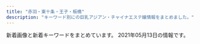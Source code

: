 ```yaml
---
title: "赤羽・東十条・王子・板橋"
description: "キーワード別にの巨乳アジアン・チャイナエステ嬢情報をまとめました。"
---
```


新着画像と新着キーワードをまとめています。
2021年05月13日の情報です。

<DmmAffiliateIns />
<KeywordTable
  shops={
    [
    {
        "keywords": {
            "98": 1,
            "89": 3,
            "87": 3,
            "\u30bb\u30af\u30b7\u30fc": 6,
            "88": 3
        },
        "station": "JR\u8d64\u7fbd\u99c5\u5357\u6539\u672d\u53e3(\u6771)",
        "url": "http://esthe-japan.work/flower/",
        "name": "FLOWER",
        "img_links": [
            "http://esthe-japan.work/flower/upload/202004/1588153474.png"
        ]
    },
    {
        "name": "Darling \uff5e\u30c0\u30fc\u30ea\u30f3\uff5e",
        "station": "JR\u8d64\u7fbd\u99c5\u5357\u53e3",
        "keywords": {
            "87": 4,
            "D": 5,
            "86": 1
        },
        "url": "http://www.darling.esjp.info/",
        "img_links": [
            "http://www.darling.esjp.info/img/nav-001.png",
            "http://www.darling.esjp.info/files/002.jpg",
            "http://www.darling.esjp.info/files/007.jpg",
            "http://www.darling.esjp.info/img/nav-002.png",
            "http://www.darling.esjp.info/img/nav-004.png",
            "http://www.darling.esjp.info/img/stt.jpg",
            "http://www.darling.esjp.info/img/top01.png",
            "http://www.darling.esjp.info/img/tel.png",
            "http://www.darling.esjp.info/img/stb.jpg",
            "http://www.darling.esjp.info/files/001.jpg",
            "http://www.darling.esjp.info/files/008.jpg",
            "http://www.darling.esjp.info/img/nav-005.png",
            "http://www.darling.esjp.info/img/nav-006.png",
            "http://www.darling.esjp.info/img/nav-003.png",
            "http://www.darling.esjp.info/files/003.jpg"
        ]
    },
    {
        "keywords": {
            "87": 2,
            "86": 4,
            "84": 2,
            "82": 2
        },
        "name": "\u30c0\u30fc\u30ea\u30f3",
        "img_links": [
            "http://angel-aroma.net/img/m10.jpg",
            "http://angel-aroma.net/img/m2.jpg",
            "http://angel-aroma.net/img/m3.jpg",
            "http://angel-aroma.net/img/no.png",
            "http://angel-aroma.net/img/m6.jpg",
            "http://angel-aroma.net/img/sta1.jpg",
            "http://angel-aroma.net/img/m1.jpg",
            "http://angel-aroma.net/img/m30.jpg",
            "http://angel-aroma.net/img/qr.jpg",
            "http://angel-aroma.net/img/stafft.jpg",
            "http://angel-aroma.net/img/sta5.jpg",
            "http://angel-aroma.net/img/top.jpg",
            "http://angel-aroma.net/img/sta2.jpg",
            "http://angel-aroma.net/img/m20.jpg",
            "http://angel-aroma.net/img/sta6.jpg",
            "http://angel-aroma.net/img/m5.jpg",
            "http://angel-aroma.net/img/m4.jpg",
            "http://angel-aroma.net/img/sta3.jpg"
        ],
        "url": "http://angel-aroma.net/",
        "station": "JR\u8d64\u7fbd\u99c5\u6771\u53e3"
    },
    {
        "station": "JR\u8d64\u7fbd\u99c5\u6771\u53e3",
        "name": "\u30b3\u30b3\u30ca\u30c3\u30c4",
        "img_links": [
            "http://coconat.work/images/m-head01.jpg",
            "http://coconat.work/images/staff_t.jpg",
            "http://coconat.work/staff/ayaka1.jpg",
            "http://coconat.work/staff/yuyu1.jpg",
            "http://coconat.work/images/news.jpg",
            "http://coconat.work/images/call.png",
            "http://coconat.work/images/news_t.jpg",
            "http://coconat.work/images/interior_t.jpg",
            "http://coconat.work/staff/rina1.jpg",
            "http://coconat.work/images/m-top004.jpg",
            "http://coconat.work/staff/yuko1.jpg"
        ],
        "keywords": {
            "86": 10,
            "85": 5,
            "D": 10,
            "87": 5,
            "C": 5,
            "E": 5
        },
        "url": "http://coconat.work/"
    },
    {
        "name": "\u30a2\u30a4\u30ea\u30b9",
        "img_links": [
            "http://www.e-baby.work/staff/rina1.jpg",
            "http://www.e-baby.work/staff/maya1.jpg",
            "http://www.e-baby.work/img/all/loader.png",
            "http://www.e-baby.work/staff/kumic.jpg",
            "http://www.e-baby.work/img/all/icon2.png",
            "http://www.e-baby.work/staff/karen1.jpg",
            "http://www.e-baby.work/staff/haru1.jpg",
            "http://www.e-baby.work/staff/kumi1.jpg",
            "http://www.e-baby.work/staff/yuka1.jpg"
        ],
        "url": "http://www.e-baby.work/",
        "station": "JR\u8d64\u7fbd\u99c5\u6771\u53e3",
        "keywords": {
            "C": 1,
            "E": 2,
            "85": 1,
            "89": 1,
            "84": 1,
            "D": 3,
            "86": 2,
            "87": 1
        }
    },
    {
        "keywords": {
            "D": 8,
            "85": 2,
            "87": 8,
            "\u30bb\u30af\u30b7\u30fc": 3
        },
        "station": "\u8d64\u7fbd\u5ca9\u6df5\u99c52\u756a\u51fa\u53e3",
        "img_links": [
            "http://www.goodtime.iesjp.com/files/001.jpg",
            "http://www.goodtime.iesjp.com/photo_news/upimg/6226360739cbd5fa6e_0.jpg",
            "http://www.goodtime.iesjp.com/images/m-top-right02.jpg",
            "http://www.goodtime.iesjp.com/photo_news/upimg/529386029caabbb08f_0.jpg",
            "http://www.goodtime.iesjp.com/images/m-yejiao.jpg",
            "http://www.goodtime.iesjp.com/photo_news/upimg/20911603de0e3ad912_0.jpg",
            "http://www.goodtime.iesjp.com/images/call.png",
            "http://www.goodtime.iesjp.com/images/m-top-right03.jpg",
            "http://www.goodtime.iesjp.com/images/m-head.jpg",
            "http://www.goodtime.iesjp.com/files/006.jpg",
            "http://www.goodtime.iesjp.com/images/m-top-right04.jpg",
            "http://www.goodtime.iesjp.com/files/007.jpg",
            "http://www.goodtime.iesjp.com/photo_news/upimg/1591860540114b630a_0.jpg",
            "http://www.goodtime.iesjp.com/photo_news/upimg/43415603819cc9fd0d_1.jpg",
            "http://www.goodtime.iesjp.com/images/m-top-right01.jpg",
            "http://www.goodtime.iesjp.com/files/004.jpg",
            "http://www.goodtime.iesjp.com/images/m-top02.jpg",
            "http://www.goodtime.iesjp.com/files/003.jpg",
            "http://www.goodtime.iesjp.com/photo_news/upimg/22286608910ac9b0db_0.jpg",
            "http://www.goodtime.iesjp.com/images/m-top03.jpg",
            "http://www.goodtime.iesjp.com/images/m-left.jpg",
            "http://www.goodtime.iesjp.com/photo_news/upimg/2288060497ed9031e6_0.jpg",
            "http://www.goodtime.iesjp.com/images/top-left01.jpg",
            "http://www.goodtime.iesjp.com/images/m-right.jpg"
        ],
        "url": "http://www.goodtime.iesjp.com/",
        "name": "GOOD TIME"
    },
    {
        "img_links": [
            "http://lastpara.net/image/cast/cast_265_1_l.jpg",
            "http://lastpara.net/image/cast/cast_286_1_s.jpg",
            "http://lastpara.net/image/cast/cast_259_1_l.jpg",
            "http://lastpara.net/img/recuit.png",
            "http://lastpara.net/image/cast/cast_286_1_l.jpg",
            "http://lastpara.net/image/cast/cast_255_1_l.jpg",
            "http://lastpara.net/image/cast/cast_287_1_s.jpg",
            "http://lastpara.net/image/cast/cast_256_1_s.jpg",
            "http://lastpara.net/img/news-ttl.jpg",
            "http://lastpara.net/image/cast/cast_256_1_l.jpg",
            "http://lastpara.net/img/event/camp_top_02.jpg",
            "http://lastpara.net/image/cast/cast_262_1_l.jpg",
            "http://lastpara.net/image/cast/cast_259_1_s.jpg",
            "http://lastpara.net/image/cast/cast_265_1_s.jpg",
            "http://lastpara.net/image/cast/cast_261_1_l.jpg",
            "http://lastpara.net/image/cast/cast_263_1_l.jpg",
            "http://lastpara.net/image/cast/cast_287_1_l.jpg",
            "http://lastpara.net/image/cast/cast_263_1_s.jpg"
        ],
        "url": "http://lastpara.net/",
        "station": "JR\u8d64\u7fbd\u99c5\u5357\u53e3",
        "keywords": {
            "86": 4,
            "85": 9,
            "90": 2,
            "84": 4
        },
        "name": "Last Paradise \uff5e\u30e9\u30b9\u30c8\u30d1\u30e9\u30c0\u30a4\u30b9\uff5e"
    },
    {
        "station": "JR\u8d64\u7fbd\u99c5\u6771\u53e3",
        "keywords": {
            "86": 6,
            "C": 30,
            "D": 6,
            "87": 6,
            "E": 6,
            "85": 30
        },
        "name": "\u83ef\u8276",
        "url": "http://www.kaen.relaxmens.com/",
        "img_links": [
            "http://www.kaen.relaxmens.com/images/top.jpg",
            "http://www.kaen.relaxmens.com/images/acc4.jpg",
            "http://www.kaen.relaxmens.com/files/006.jpg",
            "http://www.kaen.relaxmens.com/images/sp_tit_new.png",
            "http://www.kaen.relaxmens.com/files/008.jpg",
            "http://www.kaen.relaxmens.com/images/tit_therapist.png",
            "http://www.kaen.relaxmens.com/images/acc5.jpg",
            "http://www.kaen.relaxmens.com/images/acc2.jpg",
            "http://www.kaen.relaxmens.com/images/kanban.jpg",
            "http://www.kaen.relaxmens.com/images/img_tel.png",
            "http://www.kaen.relaxmens.com/files/005.jpg",
            "http://www.kaen.relaxmens.com/images/sp_tit_therapist.png",
            "http://www.kaen.relaxmens.com/files/009.jpg",
            "http://www.kaen.relaxmens.com/images/maining.jpg",
            "http://www.kaen.relaxmens.com/files/002.jpg",
            "http://www.kaen.relaxmens.com/images/sp_top.jpg",
            "http://www.kaen.relaxmens.com/images/acc3.jpg",
            "http://www.kaen.relaxmens.com/images/acc1.jpg",
            "http://www.kaen.relaxmens.com/images/tit_new.png",
            "http://www.kaen.relaxmens.com/files/007.jpg",
            "http://www.kaen.relaxmens.com/files/001.jpg"
        ]
    },
    {
        "img_links": [
            "https://wagaya.xyz.mn/images/nbj1.png",
            "https://wagaya.xyz.mn/photos/sites/56/2021/04/2021041205512892.jpg",
            "https://wagaya.xyz.mn/images/s_staff.png",
            "https://wagaya.xyz.mn/photos/sites/56/2021/04/2021041205512961.jpg",
            "https://wagaya.xyz.mn/photos/sites/56/2021/04/202104050602539.jpg",
            "https://wagaya.xyz.mn/photos/sites/56/2021/04/2021040506054956.jpg",
            "https://wagaya.xyz.mn/images/top.jpg",
            "https://wagaya.xyz.mn/images/s_news.png",
            "https://wagaya.xyz.mn/images/mobile.jpg"
        ],
        "station": "JR\u738b\u5b50\u99c5\u4e2d\u592e\u53e3",
        "name": "\u6211\u304c\u5bb6",
        "keywords": {
            "83": 5,
            "86": 5,
            "C": 11,
            "85": 10,
            "D": 20
        },
        "url": "https://wagaya.xyz.mn/"
    },
    {
        "name": "\u56de\u697d\u82d1",
        "station": "\u5c3e\u4e45\u99c5",
        "keywords": {},
        "img_links": [
            "https://nippori-massage.com/mens-esthe/2021/04/15/sakura-s1.jpg",
            "https://nippori-massage.com/icon/twitter.png",
            "https://nippori-massage.com/room/room-l1.jpg",
            "https://nippori-massage.com/icon/yelp.png",
            "https://scdn.line-apps.com/n/line_add_friends/btn/ja.png",
            "https://nippori-massage.com/line/10min-coupon.png",
            "https://nippori-massage.com/line/line-qr.png",
            "https://nippori-massage.com/images/esthe4.jpg",
            "https://nippori-massage.com/images/header3.png",
            "https://nippori-massage.com/footer/footer-line.png",
            "https://nippori-massage.com/images/obi.jpg",
            "https://nippori-massage.com/images/esthe2.jpg",
            "https://nippori-massage.com/icon/facebook.png",
            "https://nippori-massage.com/images/main-sp.jpg",
            "https://nippori-massage.com/images/esthe1.jpg",
            "https://nippori-massage.com/images/line_friend.png",
            "https://nippori-massage.com/room/room-l2.jpg",
            "https://nippori-massage.com/footer/footer-tel.png",
            "https://nippori-massage.com/footer/footer-staff.png",
            "https://nippori-massage.com/room/room-l3.jpg",
            "https://nippori-massage.com/images/clear.png",
            "https://nippori-massage.com/staff/sakura-l1.jpg",
            "https://nippori-massage.com/room/room-l4.jpg",
            "https://nippori-massage.com/images/main1.jpg",
            "https://nippori-massage.com/icon/line.png",
            "https://nippori-massage.com//icon/facebook.png",
            "https://nippori-massage.com/images/esthe3.jpg",
            "https://nippori-massage.com/images/qrcode.png",
            "https://nippori-massage.com/staff/sakura-s1.jpg"
        ],
        "url": "https://nippori-massage.com/"
    },
    {
        "station": "JR\u738b\u5b50\u99c5\u5317\u53e3",
        "img_links": [
            "http://oji.pink/images/3.png",
            "http://oji.pink/images/zi_link.png",
            "http://oji.pink/images/aki.jpg",
            "http://oji.pink/images/r1.jpg",
            "http://oji.pink/images/g0.jpg",
            "http://oji.pink/images/1.png",
            "http://oji.pink/images/new1.jpg",
            "http://oji.pink/images/zi_staff.png",
            "http://oji.pink/images/r3.jpg",
            "http://oji.pink/images/g5.jpg",
            "http://oji.pink/images/r2.jpg",
            "http://oji.pink/images/mobile.jpg",
            "http://oji.pink/images/g7.jpg",
            "http://oji.pink/images/g1.jpg",
            "http://oji.pink/images/yuki.jpg",
            "http://oji.pink/images/top.jpg",
            "http://oji.pink/images/r4.jpg",
            "http://oji.pink/images/g2.jpg"
        ],
        "name": "\u7f8e\u5065",
        "keywords": {
            "C": 15
        },
        "url": "http://oji.pink/"
    },
    {
        "img_links": [
            "https://higashijujo-mensesthe.com/button/home.png",
            "https://higashijujo-mensesthe.com/icon/facebook.png",
            "https://higashijujo-mensesthe.com/staff/kimi-l2.jpg",
            "https://higashijujo-mensesthe.com/2019/08/22/runa-s1.jpg",
            "https://higashijujo-mensesthe.com/images/footer-r.png",
            "https://higashijujo-mensesthe.com/images/clear.png",
            "https://higashijujo-mensesthe.com/staff/rika-l1.jpg",
            "https://higashijujo-mensesthe.com/staff/satomi-s1.jpg",
            "https://higashijujo-mensesthe.com/images/main-sp.jpg",
            "https://higashijujo-mensesthe.com/images/footer-l.png",
            "https://higashijujo-mensesthe.com/staff/rika-s1.jpg",
            "https://higashijujo-mensesthe.com/images/header3.png",
            "https://higashijujo-mensesthe.com/room/room-l3.jpg",
            "https://higashijujo-mensesthe.com/2019/10/21/rika-s1.jpg",
            "https://higashijujo-mensesthe.com/menu/friend.png",
            "https://higashijujo-mensesthe.com/menu/home.png",
            "https://higashijujo-mensesthe.com/room/room-l4.jpg",
            "https://higashijujo-mensesthe.com/room/esthe3.jpg",
            "https://higashijujo-mensesthe.com/staff/kimi-l1.jpg",
            "https://higashijujo-mensesthe.com/staff/satomi-l1.jpg",
            "https://higashijujo-mensesthe.com/images/main1.jpg",
            "https://higashijujo-mensesthe.com/2020/02/29/lime-s1.jpg",
            "https://higashijujo-mensesthe.com/room/esthe2.jpg",
            "https://higashijujo-mensesthe.com/images/camp.jpg",
            "https://higashijujo-mensesthe.com/icon/line.png",
            "https://higashijujo-mensesthe.com/images/flower.png",
            "https://higashijujo-mensesthe.com/button/blog.png",
            "https://higashijujo-mensesthe.com/button/staff.png",
            "https://higashijujo-mensesthe.com/icon/yelp.png",
            "https://higashijujo-mensesthe.com/staff/lime-l1.jpg",
            "https://higashijujo-mensesthe.com/staff/kimi-s1.jpg",
            "https://higashijujo-mensesthe.com/images/qrcode.png",
            "https://higashijujo-mensesthe.com/2019/08/23/satomi-s1.jpg",
            "https://higashijujo-mensesthe.com/menu/blog.png",
            "https://higashijujo-mensesthe.com/staff/runa-l1.jpg",
            "https://higashijujo-mensesthe.com/room/room-l2.jpg",
            "https://higashijujo-mensesthe.com/room/esthe1.jpg",
            "https://higashijujo-mensesthe.com/icon/twitter.png",
            "https://higashijujo-mensesthe.com/menu/gallery.png",
            "https://higashijujo-mensesthe.com/staff/runa-s1.jpg",
            "https://higashijujo-mensesthe.com/staff/kimi-s2.jpg",
            "https://higashijujo-mensesthe.com/staff/lime-s1.jpg",
            "https://higashijujo-mensesthe.com/room/room-l1.jpg",
            "https://higashijujo-mensesthe.com/menu/info.png",
            "https://higashijujo-mensesthe.com/2019/08/10/kimi-s1.jpg"
        ],
        "url": "https://higashijujo-mensesthe.com/",
        "keywords": {},
        "station": "JR\u6771\u5341\u6761\u99c5\u5317\u53e3",
        "name": "Love Sea"
    },
    {
        "keywords": {
            "C": 1,
            "87": 1,
            "85": 2,
            "D": 3
        },
        "station": "JR\u5341\u6761\u99c5\u5357\u53e3",
        "name": "\u7e01\u697d",
        "img_links": [
            "http://figret.xyz/uploads/200520/1-200520094144146.jpg",
            "http://figret.xyz/uploads/200520/1-200520100430557.jpg",
            "http://figret.xyz/static/picture/info_text.jpg",
            "http://figret.xyz/static/picture/info1.jpg",
            "http://figret.xyz/static/picture/info2.jpg",
            "http://figret.xyz/uploads/200520/1-200520100455411.jpg",
            "http://figret.xyz/static/picture/bar-infomation.png",
            "http://figret.xyz/static/picture/girls-bar.png",
            "http://figret.xyz/static/picture/bar-girls.png",
            "http://figret.xyz/static/picture/bar-inte.png",
            "http://figret.xyz/uploads/210501/1-2105011FK05b.jpg",
            "http://figret.xyz/static/picture/bar-news.png"
        ],
        "url": "http://figret.xyz/"
    },
    {
        "name": "Only one \uff5e\u30aa\u30f3\u30ea\u30fc\u30ef\u30f3\uff5e",
        "station": "JR\u8d64\u7fbd\u99c5\u5357\u53e3",
        "url": "http://www.roserelaxation.info/",
        "keywords": {},
        "img_links": [
            "http://www.roserelaxation.info/upload/images/20170706_091357.jpg",
            "http://www.roserelaxation.info/upload/images/20171206_133002.jpg",
            "http://www.roserelaxation.info/upload/201707/1499300573.jpg",
            "http://www.roserelaxation.info/upload/201807/thumb/1531195547.jpg",
            "http://www.roserelaxation.info/upload/202007/thumb_dis/1594636355.jpg",
            "http://www.roserelaxation.info/upload/202007/1594636355.jpg",
            "http://www.roserelaxation.info/upload/images/20171214_032900.jpg",
            "http://www.roserelaxation.info/upload/201801/thumb_dis/1517150493.jpg",
            "http://www.roserelaxation.info/upload/201807/1531195547.jpg",
            "http://www.roserelaxation.info/upload/201712/thumb/1512155748.jpg",
            "http://www.roserelaxation.info/upload/images/20170525_102731.jpg",
            "http://www.roserelaxation.info/upload/images/20171206_132919.jpg",
            "http://www.roserelaxation.info/upload/201708/thumb_dis/1502280972.jpg",
            "http://www.roserelaxation.info/upload/201708/1502280972.jpg",
            "http://www.roserelaxation.info/upload/202007/thumb_dis/1594636246.jpg",
            "http://www.roserelaxation.info/upload/202008/1598846272.jpg",
            "http://www.roserelaxation.info/upload/images/20171206_132851.jpg",
            "http://www.roserelaxation.info/upload/202007/thumb/1594636355.jpg",
            "http://www.roserelaxation.info/upload/images/20170613_104732.jpg",
            "http://www.roserelaxation.info/upload/201807/1531195952.jpg",
            "http://www.roserelaxation.info/upload/202007/thumb_dis/1594636322.jpg",
            "http://www.roserelaxation.info/upload/201801/thumb/1517150493.jpg",
            "http://www.roserelaxation.info/upload/202007/thumb/1594636246.jpg",
            "http://www.roserelaxation.info/upload/201808/thumb_dis/1535596152.jpg",
            "http://www.roserelaxation.info/upload/201807/1531197286.jpg",
            "http://www.roserelaxation.info/upload/202007/thumb_dis/1594636684.jpg",
            "http://www.roserelaxation.info/upload/201712/1512155748.jpg",
            "http://www.roserelaxation.info/upload/201801/1517150493.jpg",
            "http://www.roserelaxation.info/upload/201807/thumb/1531195952.jpg",
            "http://www.roserelaxation.info/upload/201807/thumb_dis/1531195547.jpg",
            "http://www.roserelaxation.info/upload/202007/1594636684.jpg",
            "http://www.roserelaxation.info/upload/201807/thumb_dis/1531197286.jpg",
            "http://www.roserelaxation.info/upload/images/20171206_132823.jpg",
            "http://www.roserelaxation.info/upload/201807/thumb_dis/1531195952.jpg",
            "http://www.roserelaxation.info/upload/202007/thumb/1594636684.jpg",
            "http://www.roserelaxation.info/upload/202007/1594636246.jpg",
            "http://www.roserelaxation.info/upload/201712/thumb_dis/1512155748.jpg"
        ]
    },
    {
        "keywords": {},
        "url": "http://kissyourelax.xyz/",
        "img_links": [
            "http://kissyourelax.xyz/uploads/190802/1-1ZP20P930U4.jpg",
            "http://kissyourelax.xyz/uploads/200812/1-200Q212540D24.jpg",
            "http://kissyourelax.xyz/uploads/190422/1-1Z42214343N22.jpg",
            "http://kissyourelax.xyz/uploads/191213/1-19121315493M58.jpg",
            "http://kissyourelax.xyz/img/botton.jpg",
            "http://kissyourelax.xyz/uploads/191129/1-191129154603T5.jpg",
            "http://kissyourelax.xyz/uploads/190802/1-1ZP20P91YN.jpg",
            "http://kissyourelax.xyz/img/s0.png",
            "http://kissyourelax.xyz/uploads/190625/1-1Z625204313L6.jpg",
            "http://kissyourelax.xyz/uploads/190426/1-1Z4261G229208.jpg",
            "http://kissyourelax.xyz/uploads/200929/1-200929125F62K.jpg",
            "http://kissyourelax.xyz/uploads/200929/1-200929125H1111.jpg",
            "http://kissyourelax.xyz/uploads/191213/1-1912131550052E.jpg",
            "http://kissyourelax.xyz/uploads/190625/1-1Z625203Q3N2.jpg",
            "http://kissyourelax.xyz/uploads/190712/1-1ZG2111A3147.jpg",
            "http://kissyourelax.xyz/uploads/190422/1-1Z422143352a6.jpg",
            "http://kissyourelax.xyz/uploads/190426/1-1Z4261G221600.jpg",
            "http://kissyourelax.xyz/uploads/190514/1-1Z5140R02A31.jpg",
            "http://kissyourelax.xyz/uploads/190920/1-1Z9200Z645220.jpg",
            "http://kissyourelax.xyz/uploads/200812/1-200Q2125423452.jpg",
            "http://kissyourelax.xyz/uploads/190712/1-1ZG2111F3448.jpg",
            "http://kissyourelax.xyz/uploads/190514/1-1Z5140R044351.jpg",
            "http://kissyourelax.xyz/uploads/190426/1-1Z4261G1591I.jpg",
            "http://kissyourelax.xyz/uploads/190422/1-1Z422144244F3.jpg"
        ],
        "name": "Kiss you",
        "station": "JR\u8d64\u7fbd\u99c5"
    },
    {
        "station": "JR\u6771\u5341\u6761\u99c5\u5317\u53e3",
        "img_links": [
            "http://shanshan-esthe.com/img/st14.jpg",
            "http://shanshan-esthe.com/img/st16.jpg",
            "http://shanshan-esthe.com/img/no.png",
            "http://shanshan-esthe.com/img/sta0.jpg",
            "http://shanshan-esthe.com/img/sta14.jpg"
        ],
        "name": "\u9999\u9999",
        "url": "http://shanshan-esthe.com/",
        "keywords": {
            "86": 2,
            "D": 2
        }
    },
    {
        "keywords": {
            "84": 3,
            "85": 3,
            "86": 3,
            "83": 3
        },
        "url": "http://yuri.msa.jp/",
        "station": "JR\u6771\u5341\u6761\u99c5\u5317\u53e3",
        "name": "\u767e\u5408",
        "img_links": [
            "http://yuri.msa.jp/images/ser4.jpg",
            "http://yuri.msa.jp/images/wenzi-staff.png",
            "http://yuri.msa.jp/layer/images/top/top_03.jpg",
            "http://yuri.msa.jp/images/ser1.jpg",
            "http://yuri.msa.jp/images/staff_04.jpg",
            "http://yuri.msa.jp/images/staff_03.jpg",
            "http://yuri.msa.jp/images/top2.jpg",
            "http://yuri.msa.jp/images/ser2.jpg",
            "http://yuri.msa.jp/layer/images/top/top_04.jpg",
            "http://yuri.msa.jp/layer/images/top.jpg",
            "http://yuri.msa.jp/images/top1.jpg",
            "http://yuri.msa.jp/layer/images/top/top_06.jpg",
            "http://yuri.msa.jp/images/staff_06.jpg",
            "http://yuri.msa.jp/images/staff_01.jpg",
            "http://yuri.msa.jp/images/staff_bj1.png",
            "http://yuri.msa.jp/images/s_info.png",
            "http://yuri.msa.jp/layer/images/top/top_05.jpg",
            "http://yuri.msa.jp/images/1.jpg",
            "http://yuri.msa.jp/layer/images/top/top_08.png",
            "http://yuri.msa.jp/images/staff_02.jpg",
            "http://yuri.msa.jp/images/info.png",
            "http://yuri.msa.jp/layer/images/top/top_01.jpg",
            "http://yuri.msa.jp/images/staff_bj4.png",
            "http://yuri.msa.jp/images/ser3.jpg",
            "http://yuri.msa.jp/images/s_service.png",
            "http://yuri.msa.jp/layer/images/top/top_02.jpg"
        ]
    },
    {
        "station": "\u84ee\u6839\u99c5\u6771\u53e3",
        "name": "\u767e\u5408",
        "img_links": [
            "http://www.l-yuri.work/images/5.png",
            "http://www.l-yuri.work/images/2.png",
            "http://www.l-yuri.work/images/staff_t.jpg",
            "http://www.l-yuri.work/images/h_line.jpg",
            "http://www.l-yuri.work/images/int1.png",
            "http://www.l-yuri.work/img/miki1.jpg",
            "http://www.l-yuri.work/staff/kaori.jpg",
            "http://www.l-yuri.work/images/sys.png",
            "http://www.l-yuri.work/images/head.jpg",
            "http://www.l-yuri.work/images/3.png",
            "http://www.l-yuri.work/images/news.png",
            "http://www.l-yuri.work/images/tg.jpg",
            "http://www.l-yuri.work/img/kaori1.jpg",
            "http://www.l-yuri.work/images/interior_t.jpg",
            "http://www.l-yuri.work/staff/emi.jpg",
            "http://www.l-yuri.work/staff/miki.jpg",
            "http://www.l-yuri.work/images/int2.png",
            "http://www.l-yuri.work/img/aki1.jpg",
            "http://www.l-yuri.work/staff/rina.jpg",
            "http://www.l-yuri.work/images/1.png",
            "http://www.l-yuri.work/images/s1.png",
            "http://www.l-yuri.work/img/rina1.jpg",
            "http://www.l-yuri.work/images/tel.jpg",
            "http://www.l-yuri.work/img/emi1.jpg",
            "http://www.l-yuri.work/images/4.png",
            "http://www.l-yuri.work/staff/aki.jpg",
            "http://www.l-yuri.work/images/mobile.jpg"
        ],
        "keywords": {},
        "url": "http://www.l-yuri.work/"
    },
    {
        "url": "http://minming.work/",
        "station": "\u9ad8\u5cf6\u5e73\u99c5",
        "name": "Jessica",
        "keywords": {
            "D": 3,
            "88": 1,
            "86": 2
        },
        "img_links": [
            "http://minming.work/uploads/allimg/210222/1-2102221K144L3.png",
            "http://minming.work/uploads/210405/1-2104051H30X20.jpg",
            "http://minming.work/uploads/210405/1-2104051H4034V.jpg",
            "http://minming.work/uploads/210405/1-2104051H21N45.jpg"
        ]
    },
    {
        "station": "JR\u8d64\u7fbd\u99c5\u897f\u53e3",
        "url": "http://www.cocosia.work/",
        "name": "Cocosia \uff5e\u30b3\u30b3\u30b7\u30a2\uff5e",
        "img_links": [
            "http://www.cocosia.work/img/bn_contact.jpg",
            "http://www.cocosia.work/staff/yuyu.jpg",
            "http://www.cocosia.work/img/int3.jpg",
            "http://www.cocosia.work/staff/rea1.jpg",
            "http://www.cocosia.work/staff/hina1.jpg",
            "http://www.cocosia.work/img/concept.jpg",
            "http://www.cocosia.work/staff/riya1.jpg",
            "http://www.cocosia.work/img/bn_contact_sp.jpg",
            "http://www.cocosia.work/img/bn_howto.jpg",
            "http://www.cocosia.work/staff/riya.jpg",
            "http://www.cocosia.work/img/int1_sp.jpg",
            "http://www.cocosia.work/staff/hina.jpg",
            "http://www.cocosia.work/staff/rea.jpg",
            "http://www.cocosia.work/staff/yuyu1.jpg",
            "http://www.cocosia.work/img/header_info.png",
            "http://www.cocosia.work/staff/mao1.jpg",
            "http://www.cocosia.work/staff/mika.jpg",
            "http://www.cocosia.work/img/int1.jpg",
            "http://www.cocosia.work/staff/mika1.jpg",
            "http://www.cocosia.work/staff/mao.jpg",
            "http://www.cocosia.work/img/int3_sp.jpg",
            "http://www.cocosia.work/img/concept_sp.jpg",
            "http://www.cocosia.work/img/bn_howto_sp.jpg",
            "http://www.cocosia.work/img/int2.jpg",
            "http://www.cocosia.work/img/i_tel.png",
            "http://www.cocosia.work/img/int2_sp.jpg"
        ],
        "keywords": {
            "E": 6,
            "86": 8,
            "87": 6,
            "D": 10,
            "85": 2,
            "C": 15
        }
    },
    {
        "url": "http://esthe-taiwanaroma.com/",
        "keywords": {},
        "name": "\u53f0\u6e7e\u30a2\u30ed\u30de",
        "img_links": [
            "http://esthe-taiwanaroma.com/img/corona-5.jpg",
            "http://esthe-taiwanaroma.com/img/iphone.png",
            "http://esthe-taiwanaroma.com/img/mask02.jpg",
            "http://esthe-taiwanaroma.com/img/2biore.png",
            "http://esthe-taiwanaroma.com/img/emi001.jpg",
            "http://esthe-taiwanaroma.com/img/ami.jpg",
            "http://esthe-taiwanaroma.com/img/corona-3.jpg",
            "http://esthe-taiwanaroma.com/img/4ugai.png",
            "http://esthe-taiwanaroma.com/img/sayaka.jpg",
            "http://esthe-taiwanaroma.com/img/kasumi.jpg",
            "http://esthe-taiwanaroma.com/img/1purazuma.png",
            "http://esthe-taiwanaroma.com/img/mami03.png",
            "http://esthe-taiwanaroma.com/img/topbg02.jpg",
            "http://esthe-taiwanaroma.com/img/mika2.jpg",
            "http://esthe-taiwanaroma.com/img/mask03.jpg",
            "http://esthe-taiwanaroma.com/img/mask05.jpg",
            "http://esthe-taiwanaroma.com/img/erika01.jpg",
            "http://esthe-taiwanaroma.com/img/sara002.jpg",
            "http://esthe-taiwanaroma.com/img/3kenon.png",
            "http://esthe-taiwanaroma.com/img/mask04.jpg",
            "http://esthe-taiwanaroma.com/img/hina.jpg",
            "http://esthe-taiwanaroma.com/img/mami.jpg",
            "http://esthe-taiwanaroma.com/img/corona-2.jpg",
            "http://esthe-taiwanaroma.com/img/yuki.jpg",
            "http://esthe-taiwanaroma.com/img/corona-4.jpg",
            "http://esthe-taiwanaroma.com/img/coming.jpg",
            "http://esthe-taiwanaroma.com/img/pagetop.png",
            "http://esthe-taiwanaroma.com/img/mizuho03.jpg",
            "http://esthe-taiwanaroma.com/img/tel_img.png",
            "http://esthe-taiwanaroma.com/img/photo_01.jpg",
            "http://esthe-taiwanaroma.com/img/anna.png",
            "http://esthe-taiwanaroma.com/img/sara2.jpg",
            "http://esthe-taiwanaroma.com/img/mask01.jpg",
            "http://esthe-taiwanaroma.com/img/head_img.png"
        ],
        "station": "JR\u8d64\u7fbd\u99c5\u5357\u53e3"
    }
]
}
/>
<DmmAffiliateScript />
